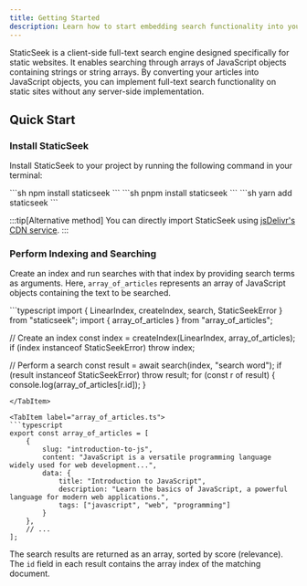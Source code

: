 ```yaml
---
title: Getting Started
description: Learn how to start embedding search functionality into your static site.
---
```



StaticSeek is a client-side full-text search engine designed specifically for static websites. It enables searching through arrays of JavaScript objects containing strings or string arrays. By converting your articles into JavaScript objects, you can implement full-text search functionality on static sites without any server-side implementation.

## Quick Start

### Install StaticSeek

Install StaticSeek to your project by running the following command in your terminal:

<Tabs syncKey="pkg">
<TabItem label="npm">
```sh
npm install staticseek
```
</TabItem>

<TabItem label="pnpm">
```sh
pnpm install staticseek
```
</TabItem>

<TabItem label="Yarn">
```sh
yarn add staticseek
```
</TabItem>
</Tabs>

:::tip[Alternative method]
You can directly import StaticSeek using [jsDelivr's CDN service](https://www.jsdelivr.com/package/npm/staticseek).
:::

### Perform Indexing and Searching

Create an index and run searches with that index by providing search terms as arguments. Here, `array_of_articles` represents an array of JavaScript objects containing the text to be searched.

<Tabs syncKey="code-example">
<TabItem label="search.ts">
```typescript
import { LinearIndex, createIndex, search, StaticSeekError } from "staticseek";
import { array_of_articles } from "array_of_articles";

// Create an index
const index = createIndex(LinearIndex, array_of_articles);
if (index instanceof StaticSeekError) throw index;

// Perform a search
const result = await search(index, "search word");
if (result instanceof StaticSeekError) throw result;
for (const r of result) {
    console.log(array_of_articles[r.id]);
}
```
</TabItem>

<TabItem label="array_of_articles.ts">
```typescript
export const array_of_articles = [
    {
        slug: "introduction-to-js",
        content: "JavaScript is a versatile programming language widely used for web development...",
        data: {
            title: "Introduction to JavaScript",
            description: "Learn the basics of JavaScript, a powerful language for modern web applications.",
            tags: ["javascript", "web", "programming"]
        }
    },
    // ...
];
```
</TabItem>
</Tabs>

The search results are returned as an array, sorted by score (relevance). The `id` field in each result contains the array index of the matching document.
